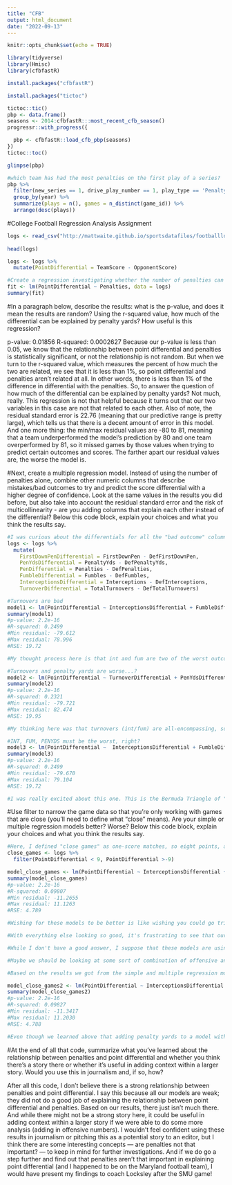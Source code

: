 ```yaml
---
title: "CFB"
output: html_document
date: "2022-09-13"
---
```


```r
knitr::opts_chunk$set(echo = TRUE)
```

```r
library(tidyverse)
library(Hmisc)
library(cfbfastR)
```

```r
install.packages("cfbfastR")
```

```r
install.packages("tictoc")
```

```r
tictoc::tic()
pbp <- data.frame()
seasons <- 2014:cfbfastR:::most_recent_cfb_season()
progressr::with_progress({

  pbp <- cfbfastR::load_cfb_pbp(seasons)
})
tictoc::toc()
```

```r
glimpse(pbp)
```

```r
#which team has had the most penalties on the first play of a series?
pbp %>%
  filter(new_series == 1, drive_play_number == 1, play_type == 'Penalty', down == 1) %>%
  group_by(year) %>%
  summarize(plays = n(), games = n_distinct(game_id)) %>%
  arrange(desc(plays))
```

#College Football Regression Analysis Assignment

```r
logs <- read_csv("http://mattwaite.github.io/sportsdatafiles/footballlogs1121.csv")
  
head(logs)

logs <- logs %>%
  mutate(PointDifferential = TeamScore - OpponentScore)

#Create a regression investigating whether the number of penalties can predict the score differential.
fit <- lm(PointDifferential ~ Penalties, data = logs)
summary(fit)
```
  
#In a paragraph below, describe the results: what is the p-value, and does it mean the results are random? Using the r-squared value, how much of the differential can be explained by penalty yards? How useful is this regression?

p-value: 0.01856
R-squared: 0.0002627 
Because our p-value is less than 0.05, we know that the relationship between point differential and penalties is statistically significant, or not the relationship is not random. But when we turn to the r-squared value, which measures the percent of how much the two are related, we see that it is less than 1%, so point differential and penalties aren't related at all. In other words, there is less than 1% of the difference in differential with the penalties. So, to answer the question of how much of the differential can be explained by penalty yards? Not much, really. This regression is not that helpful because it turns out that our two variables in this case are not that related to each other. Also of note, the residual standard error is 22.76 (meaning that our predictive range is pretty large), which tells us that there is a decent amount of error in this model. And one more thing: the min/max residual values are -80 to 81, meaning that a team underperformed the model's prediction by 80 and one team overperformed by 81, so it missed games by those values when trying to predict certain outcomes and scores. The farther apart our residual values are, the worse the model is.

#Next, create a multiple regression model. Instead of using the number of penalties alone, combine other numeric columns that describe mistakes/bad outcomes to try and predict the score differential with a higher degree of confidence. Look at the same values in the results you did before, but also take into account the residual standard error and the risk of multicollinearity - are you adding columns that explain each other instead of the differential? Below this code block, explain your choices and what you think the results say.

```r
#I was curious about the differentials for all the "bad outcome" columns.
logs <- logs %>%
  mutate(
    FirstDownPenDifferential = FirstDownPen - DefFirstDownPen,
    PenYdsDifferential = PenaltyYds - DefPenaltyYds,
    PenDifferential = Penalties - DefPenalties,
    FumbleDifferential = Fumbles - DefFumbles,
    InterceptionsDifferential = Interceptions - DefInterceptions,
    TurnoverDifferential = TotalTurnovers - DefTotalTurnovers)

#Turnovers are bad
model1 <- lm(PointDifferential ~ InterceptionsDifferential + FumbleDifferential, data=logs)
summary(model1)
#p-value: 2.2e-16
#R-squared: 0.2499 
#Min residual: -79.612
#Max residual: 78.996
#RSE: 19.72

#My thought process here is that int and fum are two of the worst outcomes you can have, so they must be related to point differential. I didn't throw in turnover differential because it stands to reason that TO are made up of int and fum. In other words, having a model with all three would just be adding columns that explain each other instead of the differential. What I learned: Our p-value shows that this is not random, and our r-squared predicts about a quarter of the the factors that impact point differential can be attributed to int and fum. Where we get into trouble is with the min/max residuals and RSE. the m/m values are really far apart, and we have a large range of residual standard error. So while the thought behind this model was sound, it isn't the strongest.

#Turnovers and penalty yards are worse...?
model2 <- lm(PointDifferential ~ TurnoverDifferential + PenYdsDifferential, data=logs)
summary(model2)
#p-value: 2.2e-16
#R-squared: 0.2321 
#Min residual: -79.721
#Max residual: 82.474
#RSE: 19.95

#My thinking here was that turnovers (int/fum) are all-encompassing, so pairing that with penalty yards (another total) would cover all the major parts of "bad outcomes." Similarly to model1, model2 tells us that the relationship btwn the two is not random and that there is about a 25% predicted outcome of TO and penalty yards when looking at point differential. Again, though, our m/m residual values are super far apart and the RSE is also almost 20. So, yet again, solid thinking doesn't quite pan out here.

#INT, FUM, PENYDS must be the worst, right?
model3 <- lm(PointDifferential ~  InterceptionsDifferential + FumbleDifferential + PenYdsDifferential, data=logs)
summary(model3)
#p-value: 2.2e-16
#R-squared: 0.2499 
#Min residual: -79.670
#Max residual: 79.104
#RSE: 19.72

#I was really excited about this one. This is the Bermuda Triangle of "bad outcomes." I mean, c'mon! Certainly int + fum + penyards is a deadly outcome, so this must be predictive of point differential. Sadly, though, model3 looks a lot like models one and two. It's not random, has a 25% r-squared value, large residuals and a pretty crummy RSE. One thing to point out here, and although I joked about it up top, I was really surprised this model wasn't more revealing. Reason says that this combination should have an impact on point differential, so it's weird that it looks a lot like our previous models. Now, it is similar in code to model1, but I thought adding in penalty yards would have a greater effect than it did. Almost all the numbers are identical. Looking at that, it looks like penalty yards don't add that much more to our model. And while I don't think this means penalty yards are inconsequential when looking at point differential, it is curious that its impact was negligible when paired with int/fum. 
```

#Use filter to narrow the game data so that you're only working with games that are close (you'll need to define what "close" means). Are your simple or multiple regression models better? Worse? Below this code block, explain your choices and what you think the results say.

```r
#Here, I defined "close games" as one-score matches, so eight points, assuming a team scored a touchdown and converted the two-point try.
close_games <- logs %>%
  filter(PointDifferential < 9, PointDifferential >-9)

model_close_games <- lm(PointDifferential ~ InterceptionsDifferential + FumbleDifferential, data=close_games)
summary(model_close_games)
#p-value: 2.2e-16
#R-squared: 0.09807 
#Min residual: -11.2655
#Max residual: 11.1263
#RSE: 4.789

#Wishing for these models to be better is like wishing you could go trick-or-treating as a 25-year-old. When we filtered for "close games" — defined above — using int/fum to see the explain point differential, we saw that the outcome wasn't random, our RSE dropped from 20 to four, so that was super encouraging, and we saw that the min/max residual values had gone from a 150-point gap to a 22-point gap. This is looking pretty good (giddy excitement builds). But then we go and look at our r-squared value and see that it comes in at only 10% :-(. Darn it! 

#With everything else looking so good, it's frustrating to see that our r-value is lower than our other models. Reason says that int/fum should be super important in close games. In some cases, a turnover might be the difference in a "close game," so why is it that this model only explains 10% of point differential? 

#While I don't have a good answer, I suppose that these models are using all the "bad outcomes" to try and predict point differential, and it's entirely possible that we need to include offensive metrics as well. Maybe a combination of boneheaded plays on defense and languid offense negatively impacts point differential, or perhaps if you have Carson Wentz hurling the ball to Terry McLaurin (on a good day) combined with what Washington's defense is supposed to be, point differential will be positively impacted. 

#Maybe we should be looking at some sort of combination of offensive and defensive metrics. Football is won on both sides of the ball, after all. 

#Based on the results we got from the simple and multiple regression models, the multiple regression models are stronger. At least in the multiple regression models our r-value was a somewhat significant number. In the single regression model, our r-squared was below 1%...yikes. In terms of which of the multiple regression models was best, the model_close_game models seemed to be a bit better than models one, two and three. I say this because while the r-value wasn't as good, our residual values and RSE were drastically improved, meaning there was less error in our model, even though it explained less of the total of point differential.

model_close_games2 <- lm(PointDifferential ~ InterceptionsDifferential + FumbleDifferential + PenYdsDifferential, data=close_games)
summary(model_close_games2)
#p-value: 2.2e-16
#R-squared: 0.09827 
#Min residual: -11.3417
#Max residual: 11.2030
#RSE: 4.788

#Even though we learned above that adding penalty yards to a model with int/fum doesn't really do much, like Mr. Run The Ball guy, I wanted to test it out jsut to be sure. And sure enough, we get almost identical numbers to model_close_games. Nothing more to add here, folks.
```

#At the end of all that code, summarize what you've learned about the relationship between penalties and point differential and whether you think there's a story there or whether it's useful in adding context within a larger story. Would you use this in journalism and, if so, how?

After all this code, I don't believe there is a strong relationship between penalties and point differential. I say this because all our models are weak; they did not do a good job of explaining the relationship between point differential and penalties. Based on our results, there just isn't much there. And while there might not be a strong story here, it could be useful in adding context within a larger story if we were able to do some more analysis (adding in offensive numbers). I wouldn't feel confident using these results in journalism or pitching this as a potential story to an editor, but I think there are some interesting concepts — are penalties not that important? — to keep in mind for further investigations. And if we do go a step further and find out that penalties aren't that important in explaining point differential (and I happened to be on the Maryland football team), I would have present my findings to coach Locksley after the SMU game! 





